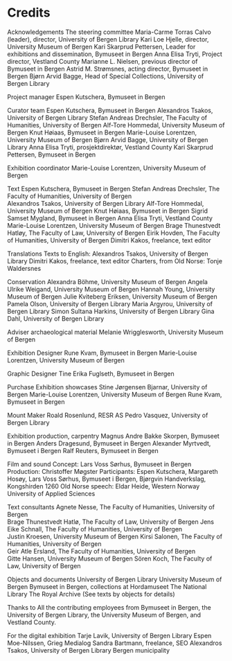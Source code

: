 # Credits

Acknowledgements
The steering committee
Maria-Carme Torras Calvo (leader), director, University of Bergen Library 
Kari Loe Hjelle, director, University Museum of Bergen 
Kari Skarprud Pettersen, Leader for exhibitions and dissemination, Bymuseet in Bergen 
Anna Elisa Tryti, Project director, Vestland County 
Marianne L. Nielsen, previous director of Bymuseet in Bergen 
Astrid M. Strømsnes, acting director, Bymuseet in Bergen 
Bjørn Arvid Bagge, Head of Special Collections, University of Bergen Library

Project manager 
Espen Kutschera, Bymuseet in Bergen

Curator team
Espen Kutschera, Bymuseet in Bergen
Alexandros Tsakos, University of Bergen Library
Stefan Andreas Drechsler, The Faculty of Humanities, University of Bergen
Alf-Tore Hommedal, University Museum of Bergen
Knut Høiaas, Bymuseet in Bergen 
Marie-Louise Lorentzen, University Museum of Bergen
Bjørn Arvid Bagge, University of Bergen Library
Anna Elisa Tryti, prosjektdirektør, Vestland County 
Kari Skarprud Pettersen, Bymuseet in Bergen

Exhibition coordinator 
Marie-Louise Lorentzen, University Museum of Bergen

Text 
Espen Kutschera, Bymuseet in Bergen
Stefan Andreas Drechsler, The Faculty of Humanities, University of Bergen  
Alexandros Tsakos, University of Bergen Library
Alf-Tore Hommedal, University Museum of Bergen
Knut Høiaas, Bymuseet in Bergen 
Sigrid Samset Mygland, Bymuseet in Bergen 
Anna Elisa Tryti, Vestland County 
Marie-Louise Lorentzen, University Museum of Bergen
Brage Thunestvedt Hatløy, The Faculty of Law, University of Bergen
Eirik Hovden, The Faculty of Humanities, University of Bergen
Dimitri Kakos, freelance, text editor

Translations
Texts to English: 
Alexandros Tsakos, University of Bergen Library
Dimitri Kakos, freelance, text editor
Charters, from Old Norse: 
Tonje Waldersnes 

Conservation 
Alexandra Böhme, University Museum of Bergen
Angela Ulrike Weigand, University Museum of Bergen
Hannah Young, University Museum of Bergen
Julie Kviteberg Eriksen, University Museum of Bergen
Pamela Olson, University of Bergen Library
Maria Argyrou, University of Bergen Library
Simon Sultana Harkins, University of Bergen Library
Gina Dahl, University of Bergen Library

Adviser archaeological material 
Melanie Wrigglesworth, University Museum of Bergen

Exhibition Designer 
Rune Kvam, Bymuseet in Bergen 
Marie-Louise Lorentzen, University Museum of Bergen

Graphic Designer 
Tine Erika Fuglseth, Bymuseet in Bergen

Purchase Exhibition showcases 
Stine Jørgensen Bjarnar, University of Bergen 
Marie-Louise Lorentzen, University Museum of Bergen
Rune Kvam, Bymuseet in Bergen

Mount Maker 
Roald Rosenlund, RESR AS 
Pedro Vasquez, University of Bergen Library

Exhibition production, carpentry 
Magnus Andre Bakke Skorpen, Bymuseet in Bergen 
Anders Dragesund, Bymuseet in Bergen 
Alexander Myrtvedt, Bymuseet i Bergen
Ralf Reuters, Bymuseet in Bergen

Film and sound
Concept: Lars Voss Sørhus, Bymuseet in Bergen
Production: Christoffer Møgster 
Participants: Espen Kutschera, Margareth Hosøy, Lars Voss Sørhus, Bymuseet i Bergen, 
Bjørgvin Handverkslag, Kongshirden 1260 
Old Norse speech: Eldar Heide, Western Norway University of Applied Sciences

Text consultants 
Agnete Nesse, The Faculty of Humanities, University of Bergen  
Brage Thunestvedt Hatlø, The Faculty of Law, University of Bergen
Jens Eike Schnall, The Faculty of Humanities, University of Bergen  
Justin Kroesen, University Museum of Bergen
Kirsi Salonen, The Faculty of Humanities, University of Bergen  
Geir Atle Ersland, The Faculty of Humanities, University of Bergen  
Gitte Hansen, University Museum of Bergen
Sören Koch, The Faculty of Law, University of Bergen

Objects and documents 
University of Bergen Library 
University Museum of Bergen
Bymuseet in Bergen, collections at Hordamuseet 
The National Library
The Royal Archive
(See texts by objects for details)

Thanks to 
All the contributing employees from Bymuseet in Bergen, the University of Bergen Library, the University Museum of Bergen, and Vestland County.

For the digital exhibition
Tarje Lavik, University of Bergen Library
Espen Moe-Nilssen, Grieg Medialog
Sandra Bartmann, freelance, SEO
Alexandros Tsakos, University of Bergen Library
Bergen municipality
